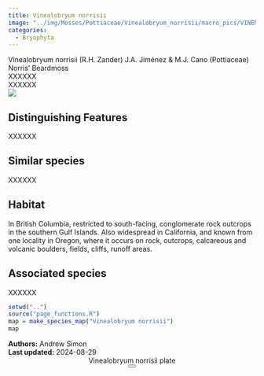 ```yaml
---
title: Vinealobryum norrisii
image: "../img/Mosses/Pottiaceae/Vinealobryum_norrisii/macro_pics/VINENOR_AS_iNat_01.jpg"
categories:
  - Bryophyta
---
```


<div class="info-panel">
 <div class="info-top">
  <div class="taxon-scientific"><span class="taxon-name">Vinealobryum norrisii</span> <span class="taxon-authority">(R.H. Zander) J.A. Jiménez &amp; M.J. Cano</span> <span class="taxon-family">(Pottiaceae)</span></div>
  <div class="taxon-common">Norris' Beardmoss</div>
 </div>
 <div class="info-bottom">
  <div class="taxon-qnd">XXXXXX</div>
  <div class="taxon-abundance">XXXXXX</div>
 </div>
</div>
<div class="imerss-content-frame">
 <div class="imerss-image-header">
  <div class="imerss-image-holder imerss-column-left" data-toggle="tooltip" style="background-image: url(../img/Mosses/Pottiaceae/Vinealobryum_norrisii/macro_pics/VINENOR_AS_iNat_01.jpg)" title="Andrew Simon">
  </div>

  <div class="imerss-image-holder imerss-column-right" data-toggle="tooltip" style="background-image: url(../img/Mosses/Pottiaceae/Vinealobryum_norrisii/macro_pics/VINENOR_AS_iNat_02.jpg)" title="Andrew Simon">
  </div>
 
 </div>
 <div class="imerss-content-lower">
  <div class="imerss-column-left">
  <div class="tab-microscope" data-micromodal-trigger="modal-plate">
  <img src="../img/bryo guide microscope.png"/>
  </div>

<h2>Distinguishing Features</h2>

XXXXXX

<h2>Similar species</h2>

XXXXXX

<h2>Habitat</h2>

In British Columbia, restricted to south-facing, conglomerate rock outcrops in the southern Gulf Islands. Also widespread in California, and known from one locality in Oregon, where it occurs on rock, outcrops, calcareous and volcanic boulders, fields, cliffs, runoff areas.

<h2>Associated species</h2>

XXXXXX
</div>

<div class="imerss-column-right">

<div class="imerss-image-holder imerss-column-right" data-toggle="tooltip" style="background-image: url(../img/Mosses/Pottiaceae/Vinealobryum_norrisii/macro_pics/VINENOR_AS_iNat_03.jpg)" title="Andrew Simon">
</div>

<div class="imerss-map-holder">
```r
setwd("..")
source("page_functions.R")
map = make_species_map("Vinealobryum norrisii")
map
```
</div>

</div>

</div>
</div>

<div class="taxon-footer">
 <div class="taxon-authors"><b>Authors:</b> <span>Andrew Simon</span></div>
 <div class="taxon-update"><b>Last updated:</b> <span>2024-08-29</span></div>
</div>

<div class="modal micromodal-slide" id="modal-plate" aria-hidden="true">
 <div class="modal__overlay" tabindex="-1" data-micromodal-close>
  <div class="modal__container" role="dialog" aria-modal="true" aria-labelledby="modal-plate-title" >
   <header class="modal__header">
   <div class="modal__title" id="modal-plate-title">
  Vinealobryum norrisii plate
   </div>
   <button class="modal__close" aria-label="Close" data-micromodal-close></button>
   </header>
  <div class="modal__content" id="modal-plate-content">
   <div class="imerss-image-holder" data-toggle="tooltip" style="background-image: url(../img/XXXXX)" title="XXXXX">
  </div>
  </div>
  </div>
 </div>
</div>

<script src="../js/micromodal.min.js"></script>
<link href="../css/style-taxon.css" rel="stylesheet">
<link href="../css/micromodal.css" rel="stylesheet">

<script>
MicroModal.init();
</script>

